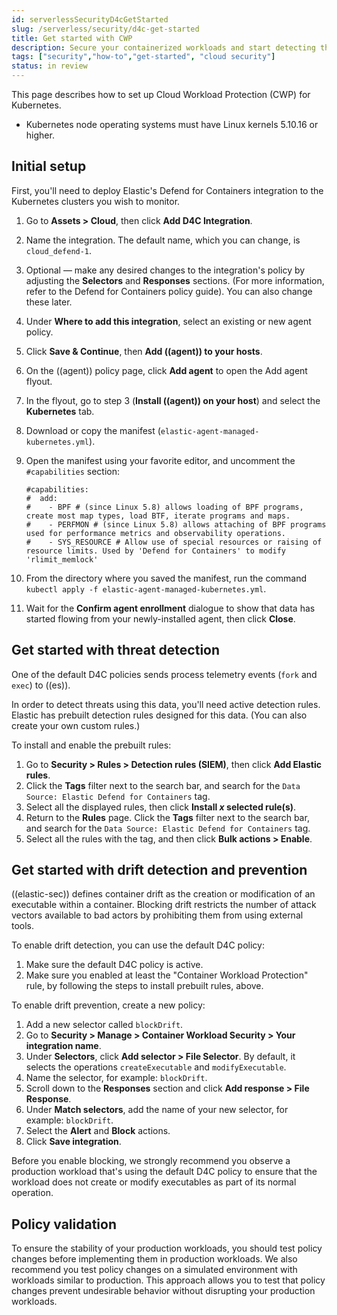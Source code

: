 ```yaml
---
id: serverlessSecurityD4cGetStarted
slug: /serverless/security/d4c-get-started
title: Get started with CWP
description: Secure your containerized workloads and start detecting threats and vulnerabilities.
tags: ["security","how-to","get-started", "cloud security"]
status: in review
---
```


<div id="d4c-get-started"></div>

This page describes how to set up Cloud Workload Protection (CWP) for Kubernetes.

<DocCallOut title="Requirements">

- Kubernetes node operating systems must have Linux kernels 5.10.16 or higher.

</DocCallOut>

## Initial setup

First, you'll need to deploy Elastic's Defend for Containers integration to the Kubernetes clusters you wish to monitor.

1. Go to **Assets > Cloud**, then click **Add D4C Integration**.
1. Name the integration. The default name, which you can change, is `cloud_defend-1`.
1. Optional — make any desired changes to the integration's policy by adjusting the **Selectors** and **Responses** sections. (For more information, refer to the <DocLink id="serverlessSecurityD4cPolicyGuide">Defend for Containers policy guide</DocLink>). You can also change these later.
1. Under **Where to add this integration**, select an existing or new agent policy.
1. Click **Save & Continue**, then **Add ((agent)) to your hosts**.
1. On the ((agent)) policy page, click **Add agent** to open the Add agent flyout.
1. In the flyout, go to step 3 (**Install ((agent)) on your host**) and select the **Kubernetes** tab.
1. Download or copy the manifest (`elastic-agent-managed-kubernetes.yml`).
1. Open the manifest using your favorite editor, and uncomment the `#capabilities` section:

    ```console
    #capabilities:
    #  add:
    #    - BPF # (since Linux 5.8) allows loading of BPF programs, create most map types, load BTF, iterate programs and maps.
    #    - PERFMON # (since Linux 5.8) allows attaching of BPF programs used for performance metrics and observability operations.
    #    - SYS_RESOURCE # Allow use of special resources or raising of resource limits. Used by 'Defend for Containers' to modify 'rlimit_memlock'
    ```

1. From the directory where you saved the manifest, run the command `kubectl apply -f elastic-agent-managed-kubernetes.yml`.
1. Wait for the **Confirm agent enrollment** dialogue to show that data has started flowing from your newly-installed agent, then click **Close**.

<div id="d4c-get-started-threat"></div>

## Get started with threat detection

One of the <DocLink id="serverlessSecurityD4cPolicyGuide" section="default-policies">default D4C policies</DocLink> sends process telemetry events (`fork` and `exec`) to ((es)).

In order to detect threats using this data, you'll need active <DocLink id="serverlessSecurityDetectionEngineOverview">detection rules</DocLink>. Elastic has prebuilt detection rules designed for this data. (You can also create your own <DocLink id="serverlessSecurityRulesUiCreate">custom rules</DocLink>.)

To install and enable the prebuilt rules:

1. Go to **Security > Rules > Detection rules (SIEM)**, then click **Add Elastic rules**.
1. Click the **Tags** filter next to the search bar, and search for the `Data Source: Elastic Defend for Containers` tag.
1. Select all the displayed rules, then click **Install _x_ selected rule(s)**.
1. Return to the **Rules** page. Click the **Tags** filter next to the search bar, and search for the `Data Source: Elastic Defend for Containers` tag.
1. Select all the rules with the tag, and then click **Bulk actions > Enable**.

<div id="d4c-get-started-drift"></div>

## Get started with drift detection and prevention

((elastic-sec)) defines container drift as the creation or modification of an executable within a container. Blocking drift restricts the number of attack vectors available to bad actors by prohibiting them from using external tools.

To enable drift detection, you can use the default D4C policy:

1. Make sure the <DocLink id="serverlessSecurityD4cPolicyGuide" section="default-policies">default D4C policy</DocLink> is active.
1. Make sure you enabled at least the "Container Workload Protection" rule, by following the steps to install prebuilt rules, above.

To enable drift prevention, create a new policy:

1. Add a new selector called `blockDrift`.
1. Go to **Security > Manage > Container Workload Security > Your integration name**.
1. Under **Selectors**, click **Add selector > File Selector**. By default, it selects the operations `createExecutable` and `modifyExecutable`.
1. Name the selector, for example: `blockDrift`.
1. Scroll down to the **Responses** section and click **Add response > File Response**.
1. Under **Match selectors**, add the name of your new selector, for example: `blockDrift`.
1. Select the **Alert** and **Block** actions.
1. Click **Save integration**.

<DocCallOut title="Important" color="warning">
Before you enable blocking, we strongly recommend you observe a production workload that's using the default D4C policy to ensure that the workload does not create or modify executables as part of its normal operation.
</DocCallOut>

<div id="d4c-get-started-validation"></div>

## Policy validation
To ensure the stability of your production workloads, you should test policy changes before implementing them in production workloads. We also recommend you test policy changes on a simulated environment with workloads similar to production. This approach allows you to test that policy changes prevent undesirable behavior without disrupting your production workloads.
